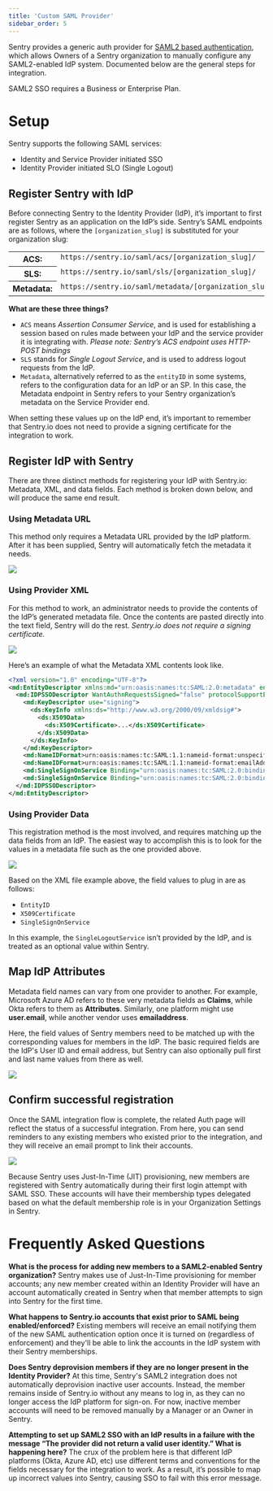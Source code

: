 ```yaml
---
title: 'Custom SAML Provider'
sidebar_order: 5
---
```


Sentry provides a generic auth provider for [SAML2 based authentication](https://en.wikipedia.org/wiki/Security_Assertion_Markup_Language), which allows Owners of a Sentry organization to manually configure any SAML2-enabled IdP system. Documented below are the general steps for integration.

<Alert title="Note" level="warning">
SAML2 SSO requires a Business or Enterprise Plan.
</Alert>

# Setup

Sentry supports the following SAML services:

* Identity and Service Provider initiated SSO
* Identity Provider initiated SLO (Single Logout)

## Register Sentry with IdP

Before connecting Sentry to the Identity Provider (IdP), it’s important to first register Sentry as an application on the IdP’s side. Sentry’s SAML endpoints are as follows, where the `[organization_slug]` is substituted for your organization slug:

<table class="table">
<tbody valign="top">
<tr><th>ACS:</th><td><code class="docutils literal">https://sentry.io/saml/acs/[organization_slug]/</code></td></tr>
<tr><th>SLS:</th><td><code class="docutils literal">https://sentry.io/saml/sls/[organization_slug]/</code></td></tr>
<tr><th>Metadata:</th><td><code class="docutils literal">https://sentry.io/saml/metadata/[organization_slug]/</code></td></tr>
</tbody>
</table>

**What are these three things?**
* `ACS` means *Assertion Consumer Service*, and is used for establishing a session based on rules made between your IdP and the service provider it is integrating with. _Please note: Sentry’s ACS endpoint uses HTTP-POST bindings_
* `SLS` stands for *Single Logout Service*, and is used to address logout requests from the IdP.
* `Metadata`, alternatively referred to as the `entityID`  in some systems, refers to the configuration data for an IdP or an SP. In this case, the Metadata endpoint in Sentry refers to your Sentry organization’s metadata on the Service Provider end.

When setting these values up on the IdP end, it’s important to remember that Sentry.io does not need to provide a signing certificate for the integration to work.

## Register IdP with Sentry
There are three distinct methods for registering your IdP with Sentry.io: Metadata, XML, and data fields. Each method is broken down below, and will produce the same end result.

### Using Metadata URL

This method only requires a Metadata URL provided by the IdP platform. After it has been supplied, Sentry will automatically fetch the metadata it needs.

![](saml2-metadata-url.png)

### Using Provider XML

For this method to work, an administrator needs to provide the contents of the IdP’s generated metadata file. Once the contents are pasted directly into the text field, Sentry will do the rest. _Sentry.io does not require a signing certificate._

![](saml2-provider-xml.png)

Here’s an example of what the Metadata XML contents look like.

```xml
<?xml version="1.0" encoding="UTF-8"?>
<md:EntityDescriptor xmlns:md="urn:oasis:names:tc:SAML:2.0:metadata" entityID="http://www.okta.com/exkf25e40eapgLtXx0h7">
  <md:IDPSSODescriptor WantAuthnRequestsSigned="false" protocolSupportEnumeration="urn:oasis:names:tc:SAML:2.0:protocol">
    <md:KeyDescriptor use="signing">
      <ds:KeyInfo xmlns:ds="http://www.w3.org/2000/09/xmldsig#">
        <ds:X509Data>
          <ds:X509Certificate>...</ds:X509Certificate>
        </ds:X509Data>
      </ds:KeyInfo>
    </md:KeyDescriptor>
    <md:NameIDFormat>urn:oasis:names:tc:SAML:1.1:nameid-format:unspecified</md:NameIDFormat>
    <md:NameIDFormat>urn:oasis:names:tc:SAML:1.1:nameid-format:emailAddress</md:NameIDFormat>
    <md:SingleSignOnService Binding="urn:oasis:names:tc:SAML:2.0:bindings:HTTP-POST" Location="https://dev-517249.oktapreview.com/app/sentry/exkf25e40eapgLtXx0h7/sso/saml" />
    <md:SingleSignOnService Binding="urn:oasis:names:tc:SAML:2.0:bindings:HTTP-Redirect" Location="https://dev-517249.oktapreview.com/app/sentry/exkf25e40eapgLtXx0h7/sso/saml" />
  </md:IDPSSODescriptor>
</md:EntityDescriptor>
```

### Using Provider Data
This registration method is the most involved, and requires matching up the data fields from an IdP. The easiest way to accomplish this is to look for the values in a metadata file such as the one provided above.

![](saml2-provider-data.png)

Based on the XML file example above, the field values to plug in are as follows:

* `EntityID`
* `X509Certificate`
* `SingleSignOnService`

In this example, the `SingleLogoutService` isn’t provided by the IdP, and is treated as an optional value within Sentry.


## Map IdP Attributes

<Alert title="Note on field names">
<markdown>

Metadata field names can vary from one provider to another. For example, Microsoft Azure AD refers to these very metadata fields as **Claims**, while Okta refers to them as **Attributes**. Similarly, one platform might use **user.email**, while another vendor uses **emailaddress**.

</markdown>
</Alert>

Here, the field values of Sentry members need to be matched up with the corresponding values for members in the IdP. The basic required fields are the IdP's User ID and email address, but Sentry can also optionally pull first and last name values from there as well.

![](saml2-map-attributes.png)

## Confirm successful registration

Once the SAML integration flow is complete, the related Auth page will reflect the status of a successful integration. From here, you can send reminders to any existing members who existed prior to the integration, and they will receive an email prompt to link their accounts.


![](saml2-success.png)

Because Sentry uses Just-In-Time (JIT) provisioning, new members are registered with Sentry automatically during their first login attempt with SAML SSO. These accounts will have their membership types delegated based on what the default membership role is in your Organization Settings in Sentry.

# Frequently Asked Questions

**What is the process for adding new members to a SAML2-enabled Sentry organization?**
Sentry makes use of Just-In-Time provisioning for member accounts; any new member created within an Identity Provider will have an account automatically created in Sentry when that member attempts to sign into Sentry for the first time.

**What happens to Sentry.io accounts that exist prior to SAML being enabled/enforced?**
Existing members will receive an email notifying them of the new SAML authentication option once it is turned on (regardless of enforcement) and they'll be able to link the accounts in the IdP system with their Sentry memberships.

**Does Sentry deprovision members if they are no longer present in the Identity Provider?**
At this time, Sentry's SAML2 integration does not automatically deprovision inactive user accounts.
Instead, the member remains inside of Sentry.io without any means to log in, as they can no longer access the IdP platform for sign-on. For now, inactive member accounts will need to be removed manually by a Manager or an Owner in Sentry.

**Attempting to set up SAML2 SSO with an IdP results in a failure with the message “The provider did not return a valid user identity.” What is happening here?**
The crux of the problem here is that different IdP platforms (Okta, Azure AD, etc) use different terms and conventions for the fields necessary for the integration to work. As a result, it’s possible to map up incorrect values into Sentry, causing SSO to fail with this error message.
